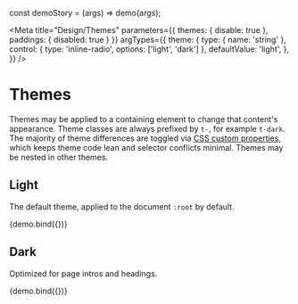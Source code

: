 const demoStory = (args) => demo(args);

<Meta
  title="Design/Themes"
  parameters={{ themes: { disable: true }, paddings: { disabled: true } }}
  argTypes={{
    theme: {
      type: { name: 'string' },
      control: { type: 'inline-radio', options: ['light', 'dark'] },
      defaultValue: 'light',
    },
  }}
/>

# Themes

Themes may be applied to a containing element to change that content's appearance. Theme classes are always prefixed by `t-`, for example `t-dark`. The majority of theme differences are toggled via [CSS custom properties](https://developer.mozilla.org/en-US/docs/Web/CSS/Using_CSS_custom_properties), which keeps theme code lean and selector conflicts minimal. Themes may be nested in other themes.

## Light

The default theme, applied to the document `:root` by default.

<Canvas>
  <Story name="Light">{demo.bind({})}</Story>
</Canvas>

## Dark

Optimized for page intros and headings.

<Canvas>
  <Story name="Dark" args={{ theme: 'dark' }}>
    {demo.bind({})}
  </Story>
</Canvas>
